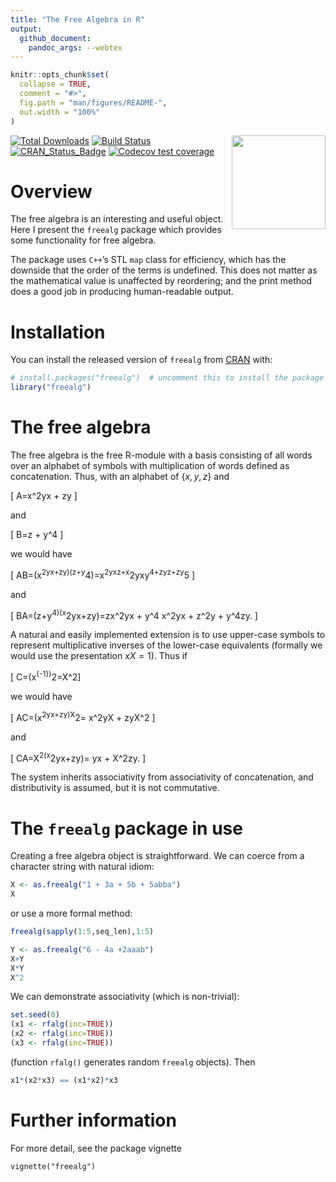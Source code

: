 ```yaml
---
title: "The Free Algebra in R"
output:
  github_document:
    pandoc_args: --webtex
---
```


<!-- README.md is generated from README.Rmd. Please edit that file -->

```r
knitr::opts_chunk$set(
  collapse = TRUE,
  comment = "#>",
  fig.path = "man/figures/README-",
  out.width = "100%"
)
```

<img src="man/figures/freealg.png" width = "150" align="right" />

<!-- badges: start -->
[![Total Downloads](https://cranlogs.r-pkg.org/badges/grand-total/freealg)](https://CRAN.R-project.org/package=freealg)
[![Build Status](https://travis-ci.org/RobinHankin/freealg.svg?branch=master)](https://travis-ci.org/RobinHankin/freealg)
[![CRAN_Status_Badge](https://www.r-pkg.org/badges/version/freealg)](https://cran.r-project.org/package=freealg)
[![Codecov test coverage](https://codecov.io/gh/RobinHankin/freealg/branch/master/graph/badge.svg)](https://codecov.io/gh/RobinHankin/freealg/branch/master)
<!-- badges: end -->

# Overview

The free algebra is an interesting and useful object.  Here I present
the `freealg` package which provides some functionality for free
algebra.

The package uses `C++`'s STL `map` class for efficiency, which has the
downside that the order of the terms is undefined.  This does not
matter as the mathematical value is unaffected by reordering; and the
print method does a good job in producing human-readable output.


# Installation

You can install the released version of `freealg` from
[CRAN](https://CRAN.R-project.org) with:

```r
# install.packages("freealg")  # uncomment this to install the package
library("freealg")
```

# The free algebra

The free algebra is the free R-module with a basis consisting of all
words over an alphabet of symbols with multiplication of words defined
as concatenation.  Thus, with an alphabet of $\{x,y,z\}$ and

\[
A=\alpha x^2yx + \beta zy
\]

and 

\[
B=\gamma z + \delta y^4
\]

we would have

\[
AB=\left(\alpha x^2yx+\beta zy\right)\left(\gamma z+\delta y^4\right)=\alpha\gamma x^2yxz+\alpha\delta x^2yxy^4+\beta\gamma zyz+\beta\delta zy^5
\]

and

\[
BA=\left(\gamma z+\delta y^4\right)\left(\alpha x^2yx+\beta zy\right)=\alpha\gamma zx^2yx + \alpha\delta y^4 x^2yx + \beta\gamma z^2y + \beta\delta y^4zy.
\]

A natural and easily implemented extension is to use upper-case
symbols to represent multiplicative inverses of the lower-case
equivalents (formally we would use the presentation $xX=1$).  Thus if

\[
C=\epsilon\left(x^{-1}\right)^2=\epsilon X^2\]

we would have 

\[
AC=\left(\alpha x^2yx+\beta zy\right)\epsilon X^2=
\alpha\epsilon x^2yX + \beta\epsilon zyX^2
\]

and 

\[
CA=\epsilon X^2\left(\alpha x^2yx+\beta zy\right)=
\alpha\epsilon yx + \beta\epsilon X^2zy.
\]

The system inherits associativity from associativity of concatenation,
and distributivity is assumed, but it is not commutative.

# The `freealg` package in use

Creating a free algebra object is straightforward.  We can coerce from
a character string with natural idiom:

```r
X <- as.freealg("1 + 3a + 5b + 5abba")
X
```
or use a more formal method:

```r
freealg(sapply(1:5,seq_len),1:5)
```

```r
Y <- as.freealg("6 - 4a +2aaab")
X+Y
X*Y
X^2
```

We can demonstrate associativity (which is non-trivial):

```r
set.seed(0)
(x1 <- rfalg(inc=TRUE))
(x2 <- rfalg(inc=TRUE))
(x3 <- rfalg(inc=TRUE))
```
(function `rfalg()` generates random `freealg` objects).  Then

```r
x1*(x2*x3) == (x1*x2)*x3
```


# Further information

For more detail, see the package vignette

`vignette("freealg")`
